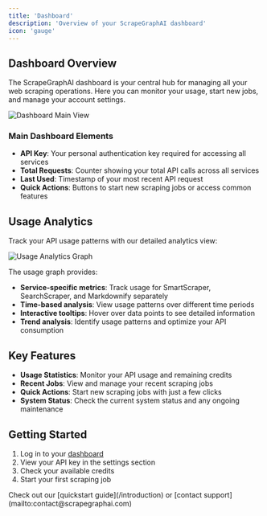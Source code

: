 ```yaml
---
title: 'Dashboard'
description: 'Overview of your ScrapeGraphAI dashboard'
icon: 'gauge'
---
```


## Dashboard Overview

The ScrapeGraphAI dashboard is your central hub for managing all your web scraping operations. Here you can monitor your usage, start new jobs, and manage your account settings.

<Frame>
  <img src="/images/dashboard/dashboard-1.png" alt="Dashboard Main View" />
</Frame>

### Main Dashboard Elements

- **API Key**: Your personal authentication key required for accessing all services
- **Total Requests**: Counter showing your total API calls across all services
- **Last Used**: Timestamp of your most recent API request
- **Quick Actions**: Buttons to start new scraping jobs or access common features

## Usage Analytics

Track your API usage patterns with our detailed analytics view:

<Frame>
  <img src="/images/dashboard/dashboard-2.png" alt="Usage Analytics Graph" />
</Frame>

The usage graph provides:
- **Service-specific metrics**: Track usage for SmartScraper, SearchScraper, and Markdownify separately
- **Time-based analysis**: View usage patterns over different time periods
- **Interactive tooltips**: Hover over data points to see detailed information
- **Trend analysis**: Identify usage patterns and optimize your API consumption


## Key Features

- **Usage Statistics**: Monitor your API usage and remaining credits
- **Recent Jobs**: View and manage your recent scraping jobs
- **Quick Actions**: Start new scraping jobs with just a few clicks
- **System Status**: Check the current system status and any ongoing maintenance

## Getting Started

1. Log in to your [dashboard](https://dashboard.scrapegraphai.com)
2. View your API key in the settings section
3. Check your available credits
4. Start your first scraping job

<Card title="Need Help?" icon="question">
  Check out our [quickstart guide](/introduction) or [contact support](mailto:contact@scrapegraphai.com)
</Card> 